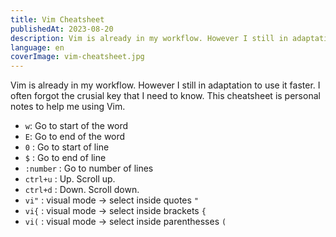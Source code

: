 ```yaml
---
title: Vim Cheatsheet
publishedAt: 2023-08-20
description: Vim is already in my workflow. However I still in adaptation to use it faster. I often forgot the crusial key that I need to know. This cheatsheet is personal notes to help me using Vim.
language: en
coverImage: vim-cheatsheet.jpg
---
```


Vim is already in my workflow. However I still in adaptation to use it faster. I often forgot the crusial key that I need to know. This cheatsheet is personal notes to help me using Vim.

- `w`: Go to start of the word
- `E`: Go to end of the word
- `0` : Go to start of line
- `$` : Go to end of line
- `:number` : Go to number of lines
- `ctrl+u` : Up. Scroll up.
- `ctrl+d` : Down. Scroll down.
- `vi"` : visual mode -> select inside quotes `"`
- `vi{` : visual mode -> select inside brackets `{`
- `vi(` : visual mode -> select inside parenthesses `(`

